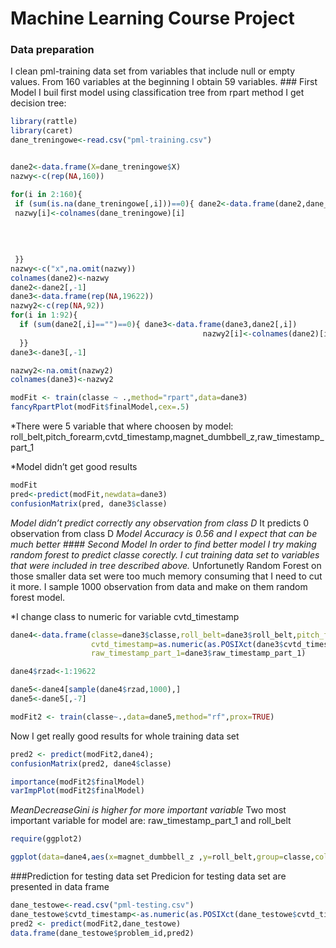 Machine Learning Course Project
========================================================

### Data preparation
I clean pml-training data set from variables that include null or empty values.
From 160 variables at the beginning I obtain 59 variables.
### First Model
I buil first model using classification tree from rpart method
I get decision tree:
```r
library(rattle)
library(caret)
dane_treningowe<-read.csv("pml-training.csv")


dane2<-data.frame(X=dane_treningowe$X)
nazwy<-c(rep(NA,160))

for(i in 2:160){
 if (sum(is.na(dane_treningowe[,i]))==0){ dane2<-data.frame(dane2,dane_treningowe[,i])
 nazwy[i]<-colnames(dane_treningowe)[i]
 
 
 
 
 }}
nazwy<-c("x",na.omit(nazwy))
colnames(dane2)<-nazwy
dane2<-dane2[,-1]
dane3<-data.frame(rep(NA,19622))
nazwy2<-c(rep(NA,92))
for(i in 1:92){
  if (sum(dane2[,i]=="")==0){ dane3<-data.frame(dane3,dane2[,i])
                                           nazwy2[i]<-colnames(dane2)[i]
  }}
dane3<-dane3[,-1]

nazwy2<-na.omit(nazwy2)
colnames(dane3)<-nazwy2

modFit <- train(classe ~ .,method="rpart",data=dane3)
fancyRpartPlot(modFit$finalModel,cex=.5)

```
*There were 5 variable that where choosen by model: roll_belt,pitch_forearm,cvtd_timestamp,magnet_dumbbell_z,raw_timestamp_part_1

*Model didn't get good results
```r
modFit
pred<-predict(modFit,newdata=dane3)
confusionMatrix(pred, dane3$classe)

```
*Model didn't predict correctly any observation from class D
*It predicts 0 observation from class D 
*Model Accuracy is 0.56 and I expect that can be much better
#### Second Model
In order to find better model I try making random forest to predict classe corectly.
I cut training data set to variables that were included in tree described above.
*Unfortunetly Random Forest on those smaller data set were too much memory consuming that I need to 
cut it more. I sample 1000 observation from data and make on them random forest model.

*I change class to numeric for variable cvtd_timestamp

```r
dane4<-data.frame(classe=dane3$classe,roll_belt=dane3$roll_belt,pitch_forearm=dane3$pitch_forearm,
                  cvtd_timestamp=as.numeric(as.POSIXct(dane3$cvtd_timestamp,format="%d/%m/%Y")),magnet_dumbbell_z=dane3$magnet_dumbbell_z,
                  raw_timestamp_part_1=dane3$raw_timestamp_part_1)

dane4$rzad<-1:19622

dane5<-dane4[sample(dane4$rzad,1000),]
dane5<-dane5[,-7]

modFit2 <- train(classe~.,data=dane5,method="rf",prox=TRUE)


```
Now I get really good results for whole training data set
```r
pred2 <- predict(modFit2,dane4); 
confusionMatrix(pred2, dane4$classe)

importance(modFit2$finalModel)
varImpPlot(modFit2$finalModel)

```
*MeanDecreaseGini is higher for more important variable
*Two most important variable for model are: raw_timestamp_part_1 and roll_belt

```r
require(ggplot2)

ggplot(data=dane4,aes(x=magnet_dumbbell_z ,y=roll_belt,group=classe,colour=classe))+geom_point()

```
###Prediction for testing data set
Predicion for testing data set are presented in data frame
```r
dane_testowe<-read.csv("pml-testing.csv")
dane_testowe$cvtd_timestamp<-as.numeric(as.POSIXct(dane_testowe$cvtd_timestamp,format="%d/%m/%Y"))
pred2 <- predict(modFit2,dane_testowe)
data.frame(dane_testowe$problem_id,pred2)

```






 

